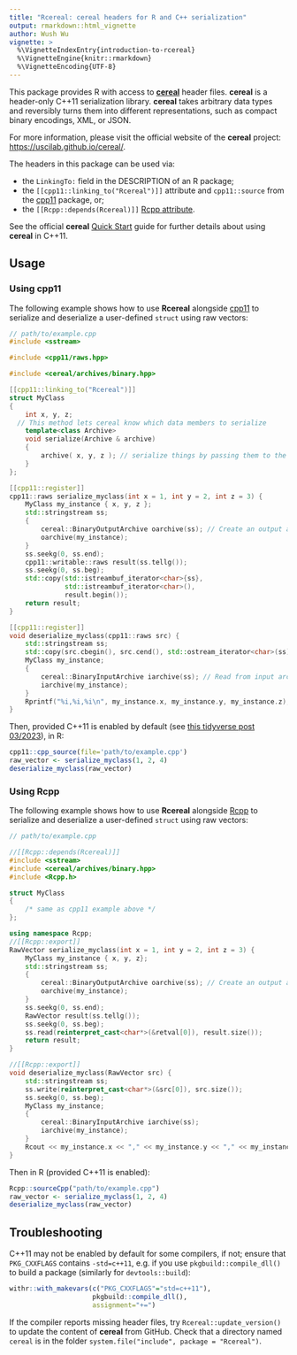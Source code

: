 ```yaml
---
title: "Rcereal: cereal headers for R and C++ serialization"
output: rmarkdown::html_vignette
author: Wush Wu
vignette: >
  %\VignetteIndexEntry{introduction-to-rcereal}
  %\VignetteEngine{knitr::rmarkdown}
  %\VignetteEncoding{UTF-8}
---
```



This package provides R with access to [__cereal__][cereal_gh] header files.
__cereal__ is a header-only C++11 serialization library. __cereal__ takes
arbitrary data types and reversibly turns them into different representations,
such as compact binary encodings, XML, or JSON.

For more information, please visit the official website of the __cereal__
project: <https://uscilab.github.io/cereal/>.

[cereal_gh]: https://uscilab.github.io/cereal/

The headers in this package can be used via:

-   the `LinkingTo:` field in the DESCRIPTION of an R package;
-   the `[[cpp11::linking_to("Rcereal")]]` attribute and `cpp11::source` from
    the [cpp11][cpp11_url] package, or;
-   the `[[Rcpp::depends(Rcereal)]]` [Rcpp attribute][rcpp_attributes_vignette].

[cpp11_url]: https://cpp11.r-lib.org
[rcpp_attributes_vignette]: https://cran.r-project.org/package=Rcpp/vignettes/Rcpp-attributes.pdf


See the official __cereal__ [Quick Start][cereal_quick_start_doc] guide for
further details about using __cereal__ in C++11.

[cereal_quick_start_doc]: https://uscilab.github.io/cereal/quickstart.html


## Usage

### Using cpp11

The following example shows how to use __Rcereal__ alongside [cpp11][cpp11_url]
to serialize and deserialize a user-defined `struct` using raw vectors:

```cpp
// path/to/example.cpp
#include <sstream>

#include <cpp11/raws.hpp>

#include <cereal/archives/binary.hpp>

[[cpp11::linking_to("Rcereal")]]
struct MyClass
{
    int x, y, z;
  // This method lets cereal know which data members to serialize
    template<class Archive>
    void serialize(Archive & archive)
    {
        archive( x, y, z ); // serialize things by passing them to the archive
    }
};

[[cpp11::register]]
cpp11::raws serialize_myclass(int x = 1, int y = 2, int z = 3) {
    MyClass my_instance { x, y, z };
    std::stringstream ss;
    {
        cereal::BinaryOutputArchive oarchive(ss); // Create an output archive
        oarchive(my_instance);
    }
    ss.seekg(0, ss.end);
    cpp11::writable::raws result(ss.tellg());
    ss.seekg(0, ss.beg);
    std::copy(std::istreambuf_iterator<char>{ss},
              std::istreambuf_iterator<char>(),
              result.begin());
    return result;
}

[[cpp11::register]]
void deserialize_myclass(cpp11::raws src) {
    std::stringstream ss;
    std::copy(src.cbegin(), src.cend(), std::ostream_iterator<char>(ss));
    MyClass my_instance;
    {
        cereal::BinaryInputArchive iarchive(ss); // Read from input archive
        iarchive(my_instance);
    }
    Rprintf("%i,%i,%i\n", my_instance.x, my_instance.y, my_instance.z);
}
```

Then, provided C++11 is enabled by default (see [this tidyverse
post 03/2023][tidyverse_post_03_2023]), in R:

```r
cpp11::cpp_source(file='path/to/example.cpp')
raw_vector <- serialize_myclass(1, 2, 4)
deserialize_myclass(raw_vector)
```

[tidyverse_post_03_2023]: https://www.tidyverse.org/blog/2023/03/cran-checks-compiled-code/


### Using Rcpp

The following example shows how to use __Rcereal__ alongside [Rcpp][rcpp_cran]
to serialize and deserialize a user-defined `struct` using raw vectors:

```cpp
// path/to/example.cpp

//[[Rcpp::depends(Rcereal)]]
#include <sstream>
#include <cereal/archives/binary.hpp>
#include <Rcpp.h>

struct MyClass
{
    /* same as cpp11 example above */
};

using namespace Rcpp;
//[[Rcpp::export]]
RawVector serialize_myclass(int x = 1, int y = 2, int z = 3) {
    MyClass my_instance { x, y, z};
    std::stringstream ss;
    {
        cereal::BinaryOutputArchive oarchive(ss); // Create an output archive
        oarchive(my_instance);
    }
    ss.seekg(0, ss.end);
    RawVector result(ss.tellg());
    ss.seekg(0, ss.beg);
    ss.read(reinterpret_cast<char*>(&retval[0]), result.size());
    return result;
}

//[[Rcpp::export]]
void deserialize_myclass(RawVector src) {
    std::stringstream ss;
    ss.write(reinterpret_cast<char*>(&src[0]), src.size());
    ss.seekg(0, ss.beg);
    MyClass my_instance;
    {
        cereal::BinaryInputArchive iarchive(ss);
        iarchive(my_instance);
    }
    Rcout << my_instance.x << "," << my_instance.y << "," << my_instance.z << std::endl;
}
```

Then in R (provided C++11 is enabled):

```r
Rcpp::sourceCpp("path/to/example.cpp")
raw_vector <- serialize_myclass(1, 2, 4)
deserialize_myclass(raw_vector)
```

[rcpp_cran]: https://cran.r-project.org/package=Rcpp


## Troubleshooting

C++11 may not be enabled by default for some compilers, if not; ensure that
`PKG_CXXFLAGS` contains `-std=c++11`, e.g. if you use `pkgbuild::compile_dll()`
to build a package (similarly for `devtools::build`):

```r
withr::with_makevars(c("PKG_CXXFLAGS"="std=c++11"),
                     pkgbuild::compile_dll(),
                     assignment="+=")
```

If the compiler reports missing header files, try `Rcereal::update_version()` to
update the content of __cereal__ from GitHub. Check that a directory named
`cereal` is in the folder  `system.file("include", package = "Rcereal")`.

